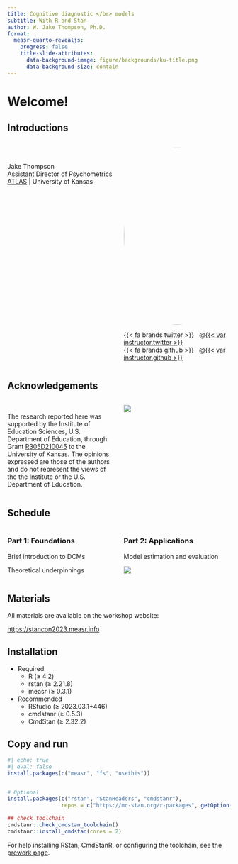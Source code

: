 ```yaml
---
title: Cognitive diagnostic </br> models
subtitle: With R and Stan
author: W. Jake Thompson, Ph.D.
format:
  measr-quarto-revealjs:
    progress: false
    title-slide-attributes: 
      data-background-image: figure/backgrounds/ku-title.png
      data-background-size: contain
---
```


# Welcome! {background-image="figure/backgrounds/section.png" background-size="contain"}

## Introductions {background-image="figure/backgrounds/default.png" background-size="contain"}

:::{.columns}
:::{.column width="50%"}
<br><br>Jake Thompson  
Assistant Director of Psychometrics  
[ATLAS](https://atlas.ku.edu) | University of Kansas
:::

:::{.column width="50%"}
:::{.center}
<img style="border-radius: 50%;" src="figure/images/thompson-2022-07.jpg" width="400px"/>

:::{.small}
{{< fa brands twitter >}} &nbsp; [@{{< var instructor.twitter >}}](https://www.twitter.com/{{< var instructor.twitter >}})  
{{< fa brands github >}} &nbsp; [@{{< var instructor.github >}}](https://www.gitub.com/{{< var instructor.github >}})
:::
:::
:::
:::

## Acknowledgements {background-image="figure/backgrounds/default.png" background-size="contain"}

:::{.columns}
:::{.column width="50%"}
:::{.small}
<br>The research reported here was supported by the Institute of Education Sciences, U.S. Department of Education, through Grant [R305D210045](https://ies.ed.gov/funding/grantsearch/details.asp?ID=4546) to the University of Kansas. The opinions expressed are those of the authors and do not represent the views of the the Institute or the U.S. Department of Education.
:::
:::

:::{.column width="50%"}
:::{.center}
![](figure/images/ies.jpg){fig-alt="Logo for the Institute of Education Sciences"}
:::
:::
:::

## Schedule {background-image="figure/backgrounds/default.png" background-size="contain"}

:::{.columns}

:::{.column .center width="50%"}
### Part 1: Foundations

Brief introduction to DCMs

Theoretical underpinnings


:::

:::{.column .center .fragment width="50%"}
### Part 2: Applications

Model estimation and evaluation

![](figure/images/combined-logos.png){fig-align="center"}
:::
:::

## Materials {background-image="figure/backgrounds/default.png" background-size="contain"}

All materials are available on the workshop website:

<https://stancon2023.measr.info>

## Installation {background-image="figure/backgrounds/default.png" background-size="contain"}

* Required
  * R (≥ 4.2)
  * rstan (≥ 2.21.8)
  * measr (≥ 0.3.1)

* Recommended
  * RStudio (≥ 2023.03.1+446)
  * cmdstanr (≥ 0.5.3)
  * CmdStan (≥ 2.32.2)

## Copy and run {background-image="figure/backgrounds/default.png" background-size="contain"}

```r
#| echo: true
#| eval: false
install.packages(c("measr", "fs", "usethis"))


# Optional
install.packages(c("rstan", "StanHeaders", "cmdstanr"),
                 repos = c("https://mc-stan.org/r-packages", getOption("repos")))

## check toolchain
cmdstanr::check_cmdstan_toolchain()
cmdstanr::install_cmdstan(cores = 2)
```

For help installing RStan, CmdStanR, or configuring the toolchain, see the [prework page](materials/prework.qmd).
